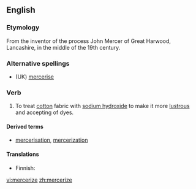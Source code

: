 ==English==

===Etymology===
{{wikipedia|Mercerised cotton}}
From the inventor of the process John Mercer of Great Harwood, Lancashire, in the middle of the 19th century.

===Alternative spellings===
* (UK) [[mercerise]]

===Verb===
{{en-verb|mercerizes|mercerizing|mercerized|mercerized}}

# To treat [[cotton]] fabric with [[sodium hydroxide]] to make it more [[lustrous]] and accepting of dyes.

====Derived terms====
* [[mercerisation]], [[mercerization]]

====Translations====
{{trans-top|to treat cotton with NaOH}}
* Finnish: {{t|fi|merseroida}}
{{trans-mid}}
{{trans-bottom}}

[[vi:mercerize]]
[[zh:mercerize]]